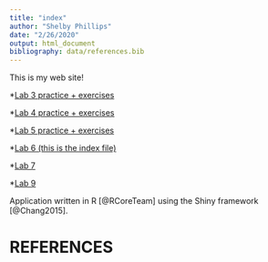```yaml
---
title: "index"
author: "Shelby Phillips"
date: "2/26/2020"
output: html_document
bibliography: data/references.bib
---
```


This is my web site!


*[Lab 3 practice + exercises](old_notesR/Lab-3.html)

*[Lab 4 practice + exercises](old_notesR/LAB-4-markdown_updated.html)

*[Lab 5 practice + exercises](old_notesR/LAB_5.html)

*[Lab 6 (this is the index file)](index.html)

*[Lab 7](old_notesR/lab7.html)

*[Lab 9](old_notesR/Lab9.html)

Application written in R [@RCoreTeam] using the Shiny framework [@Chang2015].

# REFERENCES







